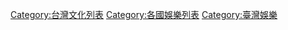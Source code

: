 [[Category:台灣文化列表|Category:台灣文化列表]]
[[Category:各國娛樂列表|Category:各國娛樂列表]]
[[Category:臺灣娛樂|Category:臺灣娛樂]]